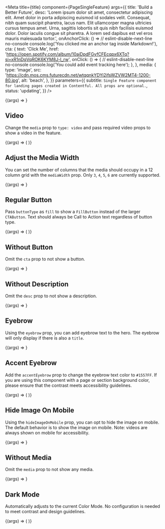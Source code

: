 
<Meta
  title={title}
  component={PageSingleFeature}
  args={{
    title: 'Build a Better Future',
    desc:
      'Lorem ipsum dolor sit amet, consectetur adipiscing elit. Amet dolor in porta adipiscing euismod id sodales velit. Consequat, nibh quam suscipit pharetra, lacus nam. Elit ullamcorper magna ultricies cursus tempus amet. Urna, sagittis lobortis sit quis nibh facilisis euismod dolor. Dolor iaculis congue sit pharetra. A lorem sed dapibus est vel eros mauris malesuada tortor.',
    onAnchorClick: () =>
      // eslint-disable-next-line no-console
      console.log('You clicked me an anchor tag inside Markdown!'),
    cta: {
      text: 'Click Me',
      href:
        'https://open.spotify.com/album/10aiDpdFGyfCFEcqpx6XTq?si=xR1nDqVqROK6KYM8J-l_rw',
      onClick: () => {
        // eslint-disable-next-line no-console
        console.log('You could add event tracking here');
      },
    },
    media: {
      type: 'image',
      src:
        'https://cdn.mos.cms.futurecdn.net/wtqqnkYDYi2ifsWZVW2MT4-1200-80.jpg',
      alt: 'beach',
    },
  }}
  parameters={{
    subtitle: `
      Single Feature component for landing pages created in Contentful.
      All props are optional.
    `,
    status: 'updating',
  }}
/>

<Canvas>
  <Story name="Single Feature">
    {(args) => <PageSingleFeature {...args} />}
  </Story>
</Canvas>

<PropsTable story="Single Feature" />

## Video

Change the `media` prop to `type: video` and pass required video props to show a video in the feature.

<Canvas>
  <Story name="Video">
    {(args) => (
      <PageSingleFeature
        {...args}
        media={{
          type: 'video',
          videoUrl: 'https://www.youtube.com/watch?v=dQw4w9WgXcQ',
          videoTitle: 'Workout with Rick Sanchez',
          placeholderImage: 'https://placekitten.com/400/300',
          autoplay: true,
        }}
        title="What's it like to be a Software Engineer"
      />
    )}
  </Story>
</Canvas>

## Adjust the Media Width

You can set the number of columns that the media should occupy in a 12 column grid with the `mediaWidth` prop. Only `3`, `4`, `5`, `6` are currently supported.

<Canvas>
  <Story name="Adjust the Media Width">
    {(args) => <PageSingleFeature {...args} mediaWidth={5} />}
  </Story>
</Canvas>

## Regular Button

Pass `buttonType` as `fill` to show a `FillButton` instead of the larger `CTAButton`. Text should always be Call to Action text regardless of button type.

<Canvas>
  <Story name="Regular Button">
    {(args) => (
      <PageSingleFeature
        {...args}
        cta={{ ...args.cta, buttonType: 'fill' }}
        mediaWidth={4}
      />
    )}
  </Story>
</Canvas>

## Without Button

Omit the `cta` prop to not show a button.

<Canvas>
  <Story name="Without Button">
    {(args) => <PageSingleFeature {...args} cta={undefined} mediaWidth={3} />}
  </Story>
</Canvas>

## Without Description

Omit the `desc` prop to not show a description.

<Canvas>
  <Story name="Without Description">
    {(args) => <PageSingleFeature {...args} desc={undefined} mediaWidth={4} />}
  </Story>
</Canvas>

## Eyebrow

Using the `eyebrow` prop, you can add eyebrow text to the hero. The eyebrow will only display if there is also a `title`.

<Canvas>
  <Story name="Eyebrow">
    {(args) => <PageSingleFeature {...args} eyebrow="Codecademy" />}
  </Story>
</Canvas>

## Accent Eyebrow

Add the `accentEyebrow` prop to change the eyebrow text color to `#1557FF`. If you are using this component with a page or section background color, please ensure that the contrast meets accessibility guidelines.

<Canvas>
  <Story name="Accent Eyebrow">
    {(args) => (
      <PageSingleFeature
        {...args}
        eyebrow="Codecademy"
        accentEyebrow
        textLength="short"
      />
    )}
  </Story>
</Canvas>

## Hide Image On Mobile

Using the `hideImageOnMobile` prop, you can opt to hide the image on mobile. The default behavior is to show the image on mobile. Note: videos are always shown on mobile for accessibility.

<Canvas>
  <Story name="Hide Image on Mobile">
    {(args) => <PageSingleFeature {...args} hideImageOnMobile mediaWidth={5} />}
  </Story>
</Canvas>

## Without Media

Omit the `media` prop to not show any media.

<Canvas>
  <Story name="Without Media">
    {(args) => <PageSingleFeature {...args} media={undefined} />}
  </Story>
</Canvas>

## Dark Mode

Automatically adjusts to the current Color Mode. No configuration is needed to meet contrast and design guidelines.

<Canvas>
  <Story name="Dark Mode">
    {(args) => (
      <Background bg="navy" p={16}>
        <PageSingleFeature {...args} eyebrow="Codecademy" />
      </Background>
    )}
  </Story>
</Canvas>
